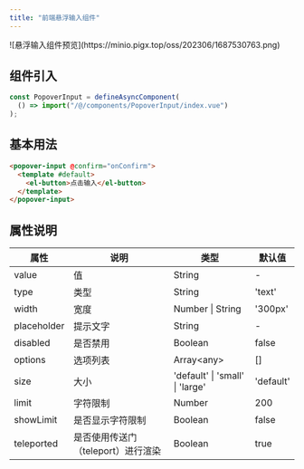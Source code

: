 ```yaml
---
title: "前端悬浮输入组件"
---
```


<Card title="组件预览" icon="image">
  ![悬浮输入组件预览](https://minio.pigx.top/oss/202306/1687530763.png)
</Card>

## 组件引入

```javascript
const PopoverInput = defineAsyncComponent(
  () => import("/@/components/PopoverInput/index.vue")
);
```

## 基本用法

```html
<popover-input @confirm="onConfirm">
  <template #default>
    <el-button>点击输入</el-button>
  </template>
</popover-input>
```

## 属性说明

| 属性 | 说明 | 类型 | 默认值 |
| --- | --- | --- | --- |
| value | 值 | String | - |
| type | 类型 | String | 'text' |
| width | 宽度 | Number \| String | '300px' |
| placeholder | 提示文字 | String | - |
| disabled | 是否禁用 | Boolean | false |
| options | 选项列表 | Array\<any\> | [] |
| size | 大小 | 'default' \| 'small' \| 'large' | 'default' |
| limit | 字符限制 | Number | 200 |
| showLimit | 是否显示字符限制 | Boolean | false |
| teleported | 是否使用传送门（teleport）进行渲染 | Boolean | true |


